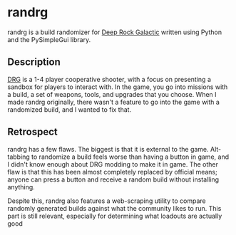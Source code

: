 # randrg

randrg is a build randomizer for [Deep Rock Galactic](https://store.steampowered.com/app/548430/Deep_Rock_Galactic/) written using Python and the PySimpleGui library.

## Description

[DRG](https://store.steampowered.com/app/548430/Deep_Rock_Galactic/) is a 1-4 player cooperative shooter, with a focus on presenting a sandbox for players to interact with. In the game, you go into missions with a build, a set of weapons, tools, and upgrades that you choose. When I made randrg originally, there wasn't a feature to go into the game with a randomized build, and I wanted to fix that.

## Retrospect

randrg has a few flaws. The biggest is that it is external to the game. Alt-tabbing to randomize a build feels worse than having a button in game, and I didn't know enough about DRG modding to make it in game. The other flaw is that this has been almost completely replaced by official means; anyone can press a button and receive a random build without installing anything.

Despite this, randrg also features a web-scraping utility to compare randomly generated builds against what the community likes to run. This part is still relevant, especially for determining what loadouts are actually good
